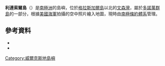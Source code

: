 {{coord|66|12|S|110|23|E|source:GNIS|display=title}}

'''利連索爾島'''（{{lang-en|Lilienthal Island}}）是[[南極洲|南極洲]]的島嶼，位於[[格拉斯加爾島|格拉斯加爾島]]以北的[[文森灣|文森灣]]，屬於[[多諾萬群島|多諾萬群島]]的一部分，根據[[美國海軍|美國海軍]]拍攝的空中照片繪入地圖，現時由[[南極條約體系|南極條約體系]]管理。

==參考資料==
*{{cite gnis | type = antarid | id = 8819| name = Lilienthal Island | accessdate = 2013-06-14}}
*{{usgs-gazetteer|id=8819}}

{{DEFAULTSORT:Lilienthal Island}}
[[Category:威爾克斯地島嶼|Category:威爾克斯地島嶼]]


{{WilkesLand-geo-stub}}
